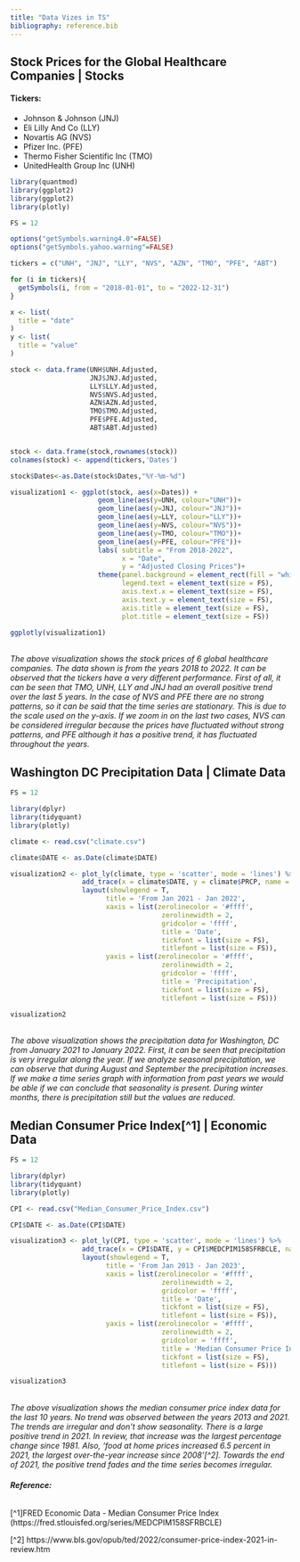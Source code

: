 ```yaml
---
title: "Data Vizes in TS"
bibliography: reference.bib
---
```


## Stock Prices for the Global Healthcare Companies | Stocks
#### **Tickers:**
- Johnson & Johnson (JNJ)
- Eli Lilly And Co (LLY)
- Novartis AG (NVS)
- Pfizer Inc. (PFE)
- Thermo Fisher Scientific Inc (TMO)
- UnitedHealth Group Inc (UNH)
```r
library(quantmod)
library(ggplot2)
library(ggplot2)
library(plotly)

FS = 12

options("getSymbols.warning4.0"=FALSE)
options("getSymbols.yahoo.warning"=FALSE)

tickers = c("UNH", "JNJ", "LLY", "NVS", "AZN", "TMO", "PFE", "ABT")

for (i in tickers){
  getSymbols(i, from = "2018-01-01", to = "2022-12-31")
}

x <- list(
  title = "date"
)
y <- list(
  title = "value"
)

stock <- data.frame(UNH$UNH.Adjusted,
                    JNJ$JNJ.Adjusted,
                    LLY$LLY.Adjusted,
                    NVS$NVS.Adjusted,
                    AZN$AZN.Adjusted,
                    TMO$TMO.Adjusted,
                    PFE$PFE.Adjusted,
                    ABT$ABT.Adjusted)


stock <- data.frame(stock,rownames(stock))
colnames(stock) <- append(tickers,'Dates')

stock$Dates<-as.Date(stock$Dates,"%Y-%m-%d")

visualization1 <- ggplot(stock, aes(x=Dates)) +
                      geom_line(aes(y=UNH, colour="UNH"))+
                      geom_line(aes(y=JNJ, colour="JNJ"))+
                      geom_line(aes(y=LLY, colour="LLY"))+
                      geom_line(aes(y=NVS, colour="NVS"))+
                      geom_line(aes(y=TMO, colour="TMO"))+
                      geom_line(aes(y=PFE, colour="PFE"))+
                      labs( subtitle = "From 2018-2022",
                            x = "Date",
                            y = "Adjusted Closing Prices")+
                      theme(panel.background = element_rect(fill = "white", colour = "grey50"),
                            legend.text = element_text(size = FS),
                            axis.text.x = element_text(size = FS),
                            axis.text.y = element_text(size = FS),
                            axis.title = element_text(size = FS),
                            plot.title = element_text(size = FS))

ggplotly(visualization1)
```

<br/>
*The above visualization shows the stock prices of 6 global healthcare companies. The data shown is from the years 2018 to 2022. It can be observed that the tickers have a very different performance. First of all, it can be seen that TMO, UNH, LLY and  JNJ had an overall positive trend over the last 5 years. In the case of NVS and PFE there are no strong patterns, so it can be said that the time series are stationary. This is due to the scale used on the y-axis. If we zoom in on the last two cases, NVS can be considered irregular because the prices have fluctuated without strong patterns, and PFE although it has a positive trend, it has fluctuated throughout the years.*


## Washington DC Precipitation Data | Climate Data
```r

FS = 12

library(dplyr)
library(tidyquant)
library(plotly)

climate <- read.csv("climate.csv")

climate$DATE <- as.Date(climate$DATE)

visualization2 <- plot_ly(climate, type = 'scatter', mode = 'lines') %>%
                  add_trace(x = climate$DATE, y = climate$PRCP, name = 'Precipitation', line=list(color='rgb(174, 198, 207)')) %>%
                  layout(showlegend = T,
                        title = 'From Jan 2021 - Jan 2022', 
                        xaxis = list(zerolinecolor = '#ffff',
                                      zerolinewidth = 2,
                                      gridcolor = 'ffff',
                                      title = 'Date',
                                      tickfont = list(size = FS),
                                      titlefont = list(size = FS)),
                        yaxis = list(zerolinecolor = '#ffff',
                                      zerolinewidth = 2,
                                      gridcolor = 'ffff',
                                      title = 'Precipitation',
                                      tickfont = list(size = FS),
                                      titlefont = list(size = FS)))

visualization2

```

<br/>
*The above visualization shows the precipitation data for Washington, DC from January 2021 to January 2022. First, it can be seen that precipitation is very irregular along the year. If we analyze seasonal precipitation, we can observe that during August and September the precipitation increases. If we make a time series graph with information from past years we would be able if we can conclude that seasonality is present. During winter months, there is precipitation still but the values are reduced.*

## Median Consumer Price Index[^1] | Economic Data
```r

FS = 12

library(dplyr)
library(tidyquant)
library(plotly)

CPI <- read.csv("Median_Consumer_Price_Index.csv")

CPI$DATE <- as.Date(CPI$DATE)

visualization3 <- plot_ly(CPI, type = 'scatter', mode = 'lines') %>%
                  add_trace(x = CPI$DATE, y = CPI$MEDCPIM158SFRBCLE, name = 'Median Consumer Price Index', line=list(color='rgb(174, 198, 207)')) %>%
                  layout(showlegend = T,
                        title = 'From Jan 2013 - Jan 2023', 
                        xaxis = list(zerolinecolor = '#ffff',
                                      zerolinewidth = 2,
                                      gridcolor = 'ffff',
                                      title = 'Date',
                                      tickfont = list(size = FS),
                                      titlefont = list(size = FS)),
                        yaxis = list(zerolinecolor = '#ffff',
                                      zerolinewidth = 2,
                                      gridcolor = 'ffff',
                                      title = 'Median Consumer Price Index',
                                      tickfont = list(size = FS),
                                      titlefont = list(size = FS)))

visualization3

```

<br/>
*The above visualization shows the median consumer price index data for the last 10 years. No trend was observed between the years 2013 and 2021. The trends are irregular and don't show seasonality. There is a large positive trend in 2021. In review, that increase was the largest percentage change since 1981. Also, 'food at home prices increased 6.5 percent in 2021, the largest over-the-year increase since 2008'[^2]. Towards the end of 2021, the positive trend fades and the time series becomes irregular.*

###### **Reference:**
[^1]FRED Economic Data - Median Consumer Price Index (https://fred.stlouisfed.org/series/MEDCPIM158SFRBCLE)

::: {#refs}
:::

[^2] https://www.bls.gov/opub/ted/2022/consumer-price-index-2021-in-review.htm